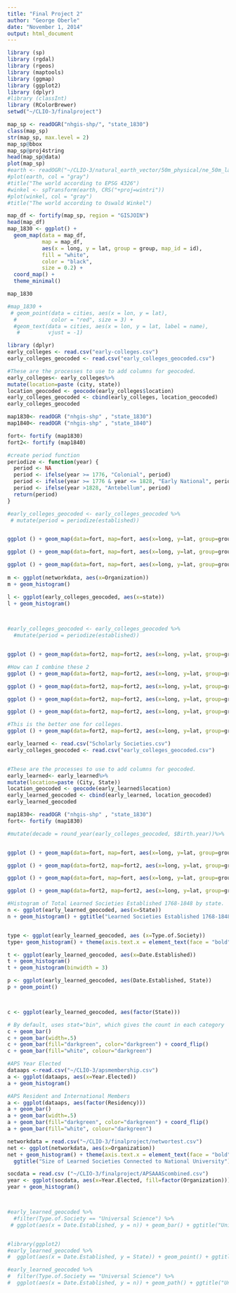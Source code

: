 ```yaml
---
title: "Final Project 2"
author: "George Oberle"
date: "November 1, 2014"
output: html_document
---
```


```r

library (sp)
library (rgdal)
library (rgeos)
library (maptools)
library (ggmap)
library (ggplot2)
library (dplyr)
#library (classInt) 
library (RColorBrewer)
setwd("~/CLIO-3/finalproject")
```

```r
map_sp <- readOGR("nhgis-shp/", "state_1830")
class(map_sp)
str(map_sp, max.level = 2)
map_sp@bbox
map_sp@proj4string
head(map_sp@data)
plot(map_sp)
#earth <- readOGR("~/CLIO-3/natural_earth_vector/50m_physical/ne_50m_land/", "ne_50m_land")
#plot(earth, col = "gray")
#title("The world according to EPSG 4326")
#winkel <- spTransform(earth, CRS("+proj=wintri"))
#plot(winkel, col = "gray")
#title("The world according to Oswald Winkel")

```

```r
map_df <- fortify(map_sp, region = "GISJOIN")
head(map_df)
map_1830 <- ggplot() + 
  geom_map(data = map_df,
           map = map_df,
           aes(x = long, y = lat, group = group, map_id = id),
           fill = "white",
           color = "black",
           size = 0.2) +
  coord_map() +
  theme_minimal()

map_1830

```

```r
#map_1830 +
 # geom_point(data = cities, aes(x = lon, y = lat),
  #           color = "red", size = 3) +
  #geom_text(data = cities, aes(x = lon, y = lat, label = name),
   #         vjust = -1)
```

```r
library (dplyr)
early_colleges <- read.csv("early-colleges.csv")
early_colleges_geocoded <- read.csv("early_colleges_geocoded.csv")

#These are the processes to use to add columns for geocoded.
early_colleges<- early_colleges%>%
mutate(location=paste (city, state))
location_geocoded <- geocode(early_colleges$location)
early_colleges_geocoded <- cbind(early_colleges, location_geocoded)
early_colleges_geocoded

map1830<- readOGR ("nhgis-shp" , "state_1830")
map1840<- readOGR ("nhgis-shp" , "state_1840")

fort<- fortify (map1830)
fort2<- fortify (map1840)
```



```r
#create period function
periodize <- function(year) {
  period <- NA
  period <- ifelse(year >= 1776, "Colonial", period)
  period <- ifelse(year >= 1776 & year <= 1828, "Early National", period)
  period <- ifelse(year >1828, "Antebellum", period)
  return(period)
}


```


```r
#early_colleges_geocoded <- early_colleges_geocoded %>%
 # mutate(period = periodize(established))


ggplot () + geom_map(data=fort, map=fort, aes(x=long, y=lat, group=group, map_id=id), color="black", fill="white") +geom_point(data=early_colleges_geocoded, aes (x=lon, y=lat), color="red") + coord_map()

ggplot () + geom_map(data=fort, map=fort, aes(x=long, y=lat, group=group, map_id=id), color="black", fill="white") +geom_point(data=early_colleges_geocoded, aes (x=lon, y=lat, color=factor(established)) ) + coord_map()

ggplot () + geom_map(data=fort, map=fort, aes(x=long, y=lat, group=group, map_id=id), color="black", fill="white") +geom_point(data=early_colleges_geocoded, aes (x=lon, y=lat, color=factor(period)) ) + coord_map()
 
m <- ggplot(networkdata, aes(x=Organization))
m + geom_histogram()

l <- ggplot(early_colleges_geocoded, aes(x=state))
l + geom_histogram()

                                                                                                                                                               
```

```r

#early_colleges_geocoded <- early_colleges_geocoded %>%
  #mutate(period = periodize(established))


ggplot () + geom_map(data=fort2, map=fort2, aes(x=long, y=lat, group=group, map_id=id), color="black", fill="white") +geom_point(data=early_colleges_geocoded, aes(x=lon, y=lat, shape=period), color="red") + coord_map()

#How can I combine these 2
ggplot () + geom_map(data=fort2, map=fort2, aes(x=long, y=lat, group=group, map_id=id), color="black", fill="white") +geom_point(data=early_learned_geocoded, aes (x=lon, y=lat), color="blue") + coord_map()

ggplot () + geom_map(data=fort2, map=fort2, aes(x=long, y=lat, group=group, map_id=id), color="black", fill="white") +geom_point(data=early_colleges_geocoded, aes (x=lon, y=lat, color=factor(established)) ) + coord_map()

ggplot () + geom_map(data=fort2, map=fort2, aes(x=long, y=lat, group=group, map_id=id), color="grey", fill="white") +geom_point(data=early_colleges_geocoded, aes (x=lon, y=lat, color=factor(period)) ) + coord_map()

ggplot () + geom_map(data=fort2, map=fort2, aes(x=long, y=lat, group=group, map_id=id), color="grey", fill="white") +geom_point(data=early_colleges_geocoded, size=4, aes (x=lon, y=lat, color=factor(period)) ) + coord_map()

#This is the better one for colleges.
ggplot () + geom_map(data=fort2, map=fort2, aes(x=long, y=lat, group=group, map_id=id), color="grey", fill="white") +geom_point(data=early_colleges_geocoded, size=4, aes (x=lon, y=lat, color=factor(period), shape=factor(period)) ) + coord_map()


```



```r
early_learned <- read.csv("Scholarly Societies.csv")
early_colleges_geocoded <- read.csv("early_colleges_geocoded.csv")


#These are the processes to use to add columns for geocoded.
early_learned<- early_learned%>%
mutate(location=paste (City, State))
location_geocoded <- geocode(early_learned$location)
early_learned_geocoded <- cbind(early_learned, location_geocoded)
early_learned_geocoded

map1830<- readOGR ("nhgis-shp" , "state_1830")
fort<- fortify (map1830)

#mutate(decade = round_year(early_colleges_geocoded, $Birth.year))%>%


ggplot () + geom_map(data=fort, map=fort, aes(x=long, y=lat, group=group, map_id=id), color="black", fill="white") +geom_point(data=early_learned_geocoded, aes (x=lon, y=lat), color="red") + coord_map()

ggplot () + geom_map(data=fort2, map=fort2, aes(x=long, y=lat, group=group, map_id=id), color="black", fill="light grey") +geom_point(data=early_learned_geocoded, size= 3, aes (x=lon, y=lat), color="blue") + coord_map()

ggplot () + geom_map(data=fort, map=fort, aes(x=long, y=lat, group=group, map_id=id), color="black", fill="white") +geom_point(data=early_learned_geocoded, aes (x=lon, y=lat, color=factor(Date.Established)) ) + coord_map()

ggplot () + geom_map(data=fort2, map=fort2, aes(x=long, y=lat, group=group, map_id=id), color="grey", fill="white") +geom_point(data=early_learned_geocoded, size=3, aes (x=lon, y=lat, color=factor(Date.Established)) ) + coord_map()

#Histogram of Total Learned Societies Established 1768-1848 by state.
n <- ggplot(early_learned_geocoded, aes(x=State))
n + geom_histogram() + ggtitle("Learned Societies Established 1768-1848") + ylab("Total Established")


type <- ggplot(early_learned_geocoded, aes (x=Type.of.Society))
type+ geom_histogram() + theme(axis.text.x = element_text(face = "bold", angle = 60, hjust = 1, size = 8)) +ggtitle("Learned Societies by Type") + ylab("Total Established") + xlab ("Type of Society")

t <- ggplot(early_learned_geocoded, aes(x=Date.Established))
t + geom_histogram()
t + geom_histogram(binwidth = 3)

p <- ggplot(early_learned_geocoded, aes(Date.Established, State))
p + geom_point()



c <- ggplot(early_learned_geocoded, aes(factor(State)))

# By default, uses stat="bin", which gives the count in each category
c + geom_bar()
c + geom_bar(width=.5)
c + geom_bar(fill="darkgreen", color="darkgreen") + coord_flip()
c + geom_bar(fill="white", colour="darkgreen")


```

```r
#APS Year Elected
dataaps <-read.csv("~/CLIO-3/apsmembership.csv")
a <- ggplot(dataaps, aes(x=Year.Elected))
a + geom_histogram()

#APS Resident and International Members
a <- ggplot(dataaps, aes(factor(Residency)))
a + geom_bar()
a + geom_bar(width=.5)
a + geom_bar(fill="darkgreen", color="darkgreen") + coord_flip()
a + geom_bar(fill="white", colour="darkgreen")

```

```r
networkdata = read.csv("~/CLIO-3/finalproject/networtest.csv")
net <- ggplot(networkdata, aes(x=Organization))
net + geom_histogram() + theme(axis.text.x = element_text(face = "bold", angle = 60, hjust = 1, size = 8))+
  ggtitle("Size of Learned Societies Connected to National University") + ylab("Total Members")

```

```r
socdata = read.csv ("~/CLIO-3/finalproject/APSAAAScombined.csv")
year <- ggplot(socdata, aes(x=Year.Elected, fill=factor(Organization)))
year + geom_histogram() 




```





```r
#early_learned_geocoded %>%
  #filter(Type.of.Society == "Universal Science") %>%
 # ggplot(aes(x = Date.Established, y = n)) + geom_bar() + ggtitle("Universal Science")


#library(ggplot2)
#early_learned_geocoded %>%
#  ggplot(aes(x = Date.Established, y = State)) + geom_point() + ggtitle#("Learned Societies")

#early_learned_geocoded %>%
#  filter(Type.of.Society == "Universal Science") %>%
#  ggplot(aes(x = Date.Established, y = n)) + geom_path() + ggtitle("Universal Science")

```



